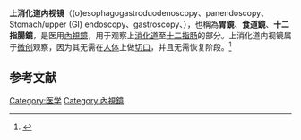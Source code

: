 {{medical}}
{{Interventions infobox 
|  Name        = 上消化道内视镜
|  Image       = esophageal varices - post banding.jpg 
|  Caption     = 在{{le|食管靜脈曲張紮|esophageal varices}}後，利用內窺鏡檢查食管潰瘍的影像
|  ICD10       = 
|  ICD9        = {{ICD9proc|45.13}} 
|  MeshID      = D016145 
|  OPS301      = {{OPS301|1-631}}, {{OPS301|1-632}} 
|  OtherCodes  = 
}}

'''上消化道内视镜'''（(o)esophagogastroduodenoscopy、panendoscopy、Stomach/upper (GI) endoscopy、gastroscopy、），也稱為'''胃鏡'''、'''食道鏡'''、'''十二指腸鏡'''，是医用[[內視鏡|內視鏡]]，用于观察上[[消化道|消化道]]至[[十二指肠|十二指肠]]的部分。上消化道内视镜属于[[微创|微创]]观察，因为其无需在[[人体|人体]]上做[[切口|切口]]，并且无需恢复阶段。<ref>{{cite web |title=Gastroscopy - examination of oesophagus and stomach by endoscope |url=http://hcd2.bupa.co.uk/fact_sheets/html/Gastrointestinal.html |date=December 2006 |publisher={{link-en|Bupa|Bupa}} |accessdate=2007-10-07 |archive-url=https://web.archive.org/web/20071006035730/http://hcd2.bupa.co.uk/fact_sheets/html/Gastrointestinal.html |archive-date=2007-10-06 |dead-url=yes }}</ref>

==参考文献==
{{reflist}}
{{Digestive system procedures}}
[[Category:医学|Category:医学]]
[[Category:內視鏡|Category:內視鏡]]